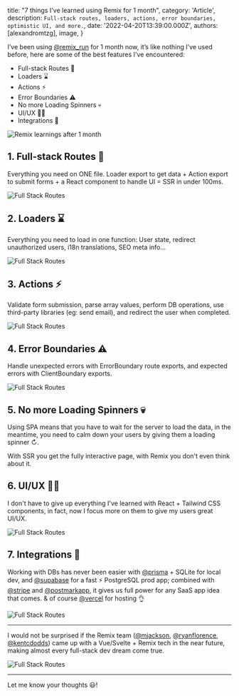 
  title: "7 things I've learned using Remix for 1 month",
  category: 'Article',
  description: `Full-stack routes, loaders, actions, error boundaries, optimistic UI, and more.`,
  date: '2022-04-20T13:39:00.000Z',
  authors: [alexandromtzg],
  image,
}

I’ve been using [@remix_run](https://twitter.com/remix_run) for 1 month now, it’s like nothing I’ve used before, here are some of the best features I've encountered:

- Full-stack Routes 💽
- Loaders ⌛
- Actions ⚡️
- Error Boundaries ⚠️
- No more Loading Spinners 💀
- UI/UX 💅🏻
- Integrations 🎁

<img
  src={image}
  class="shadow-2xl border border-gray-100 rounded-lg"
  alt="Remix learnings after 1 month"
/>

<!--more-->

## 1. Full-stack Routes 💽

Everything you need on ONE file. Loader export to get data + Action export to submit forms + a React component to handle UI = SSR in under 100ms.

![Full Stack Routes](https://yahooder.sirv.com/saasfrontends/remix/blog/1-month/full-stack-routes.jpeg)

## 2. Loaders ⌛

Everything you need to load in one function: User state, redirect unauthorized users, i18n translations, SEO meta info…

![Full Stack Routes](https://yahooder.sirv.com/saasfrontends/remix/blog/1-month/loaders.jpeg)

## 3. Actions ⚡️

Validate form submission, parse array values, perform DB operations, use third-party libraries (eg: send email), and redirect the user when completed.

![Full Stack Routes](https://yahooder.sirv.com/saasfrontends/remix/blog/1-month/actions.jpeg)

## 4. Error Boundaries ⚠️

Handle unexpected errors with ErrorBoundary route exports, and expected errors with ClientBoundary exports.

![Full Stack Routes](https://yahooder.sirv.com/saasfrontends/remix/blog/1-month/error-boundaries.jpeg)

## 5. No more Loading Spinners 💀

Using SPA means that you have to wait for the server to load the data, in the meantime, you need to calm down your users by giving them a loading spinner ↻.

With SSR you get the fully interactive page, with Remix you don't even think about it.

## 6. UI/UX 💅🏻

I don't have to give up everything I've learned with React + Tailwind CSS components, in fact, now I focus more on them to give my users great UI/UX.

![Full Stack Routes](https://yahooder.sirv.com/saasfrontends/remix/blog/1-month/ui-ux.jpeg)

## 7. Integrations 🎁

Working with DBs has never been easier with [@prisma](https://twitter.com/prisma) + SQLite for local dev, and [@supabase](https://twitter.com/supabase) for a fast ⚡️ PostgreSQL prod app; combined with [@stripe](https://twitter.com/stripe) and [@postmarkapp](https://twitter.com/postmarkapp), it gives us full power for any SaaS app idea that comes. & of course [@vercel](https://twitter.com/vercel) for hosting 👌

![Full Stack Routes](https://yahooder.sirv.com/saasfrontends/remix/blog/1-month/integrations.jpeg)

---

I would not be surprised if the Remix team ([@mjackson](https://twitter.com/mjackson), [@ryanflorence](https://twitter.com/ryanflorence), [@kentcdodds](https://twitter.com/kentcdodds)) came up with a Vue/Svelte + Remix tech in the near future, making almost every full-stack dev dream come true.

![Full Stack Routes](https://yahooder.sirv.com/saasfrontends/remix/blog/1-month/vue-svelte.jpeg)

---

Let me know your thoughts 😃!
